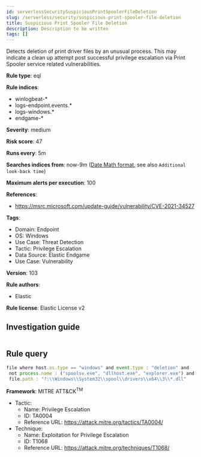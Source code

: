 ```yaml
---
id: serverlessSecuritySuspiciousPrintSpoolerFileDeletion
slug: /serverless/security/suspicious-print-spooler-file-deletion
title: Suspicious Print Spooler File Deletion
description: Description to be written
tags: []
---
```


<div id="suspicious-print-spooler-file-deletion"></div>

Detects deletion of print driver files by an unusual process. This may indicate a clean up attempt post successful privilege escalation via Print Spooler service related vulnerabilities.

**Rule type**: eql

**Rule indices**: 

* winlogbeat-*
* logs-endpoint.events.*
* logs-windows.*
* endgame-*

**Severity**: medium

**Risk score**: 47

**Runs every**: 5m

**Searches indices from**: now-9m ([Date Math format](((ref))/common-options.html#date-math), see also <DocLink id="serverlessSecurityRulesUiCreate" section="set-the-rules-schedule">`Additional look-back time`</DocLink>)

**Maximum alerts per execution**: 100

**References**: 

* https://msrc.microsoft.com/update-guide/vulnerability/CVE-2021-34527

**Tags**: 

* Domain: Endpoint
* OS: Windows
* Use Case: Threat Detection
* Tactic: Privilege Escalation
* Data Source: Elastic Endgame
* Use Case: Vulnerability

**Version**: 103

**Rule authors**: 

* Elastic

**Rule license**: Elastic License v2

## Investigation guide

```markdown

```

## Rule query

```js
file where host.os.type == "windows" and event.type : "deletion" and
 not process.name : ("spoolsv.exe", "dllhost.exe", "explorer.exe") and
 file.path : "?:\\Windows\\System32\\spool\\drivers\\x64\\3\\*.dll"

```

**Framework**: MITRE ATT&CK<sup>TM</sup>

* Tactic:
    * Name: Privilege Escalation
    * ID: TA0004
    * Reference URL: https://attack.mitre.org/tactics/TA0004/
* Technique:
    * Name: Exploitation for Privilege Escalation
    * ID: T1068
    * Reference URL: https://attack.mitre.org/techniques/T1068/

